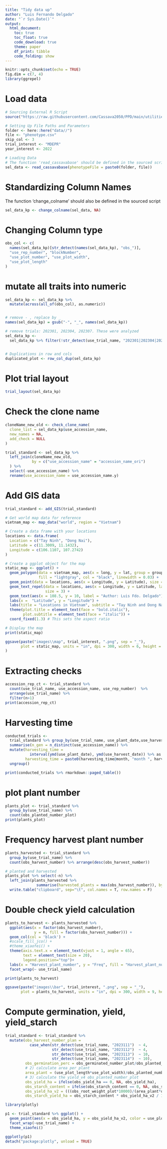 ```yaml
---
title: "Tidy data up"
author: "Luis Fernando Delgado"
date: "`r Sys.Date()`"
output: 
  html_document:
    toc: true
    toc_float: true
    code_download: true
    theme: paper
    df_print: tibble
    code_folding: show
---
```


```r
knitr::opts_chunk$set(echo = TRUE)
fig.dim = c(7, 4)
library(ggrepel)
```

# Load data
```r
# Sourcing External R Script
source("https://raw.githubusercontent.com/Cassava2050/PPD/main/utilities_tidy.R")

# Setting Up File Paths and Parameters
folder <- here::here("data//")  
file <- "phenotype.csv"
skip_col <- 3 
trial_interest <- "MDEPR"
year_interest <- 2022

# Loading Data
# The function 'read_cassavabase' should be defined in the sourced script
sel_data <- read_cassavabase(phenotypeFile = paste0(folder, file))
```

# Standardizing Column Names
The function 'change_colname' should also be defined in the sourced script

```r
sel_data_kp <- change_colname(sel_data, NA)
```
# Changing Column type

```r
obs_col <- c(
  names(sel_data_kp)[str_detect(names(sel_data_kp), "obs_")],
  "use_rep_number", "blockNumber",
  "use_plot_number", "use_plot_width",
  "use_plot_length"
)
```

# mutate all traits into numeric

```r
sel_data_kp <- sel_data_kp %>% 
  mutate(across(all_of(obs_col), as.numeric))


# remove - , replace by _
names(sel_data_kp) = gsub("-", "_", names(sel_data_kp))

# remove trials: 202301, 202304, 202307. These were analyzed 
sel_data_kp <- 
  sel_data_kp %>% filter(!str_detect(use_trial_name, "202301|202304|202307"))


# Duplications in row and cols
duplicated_plot <- row_col_dup(sel_data_kp)
```
# Plot trial layout
```r
trial_layout(sel_data_kp)
```

# Check the clone name

```r
cloneName_new_old <- check_clone_name(
  clone_list = sel_data_kp$use_accession_name,
  new_names = NA,
  add_check = NULL
)

trial_standard <- sel_data_kp %>%
  left_join(cloneName_new_old,
            by = c("use_accession_name" = "accession_name_ori")
  ) %>%
  select(-use_accession_name) %>%
  rename(use_accession_name = use_accession_name.y)
```
# Add GIS data

```r
trial_standard <- add_GIS(trial_standard)

# Get world map data for reference
vietnam_map <- map_data("world", region = "Vietnam")

# Create a data frame with your locations
locations <- data.frame(
  Location = c("Tay Ninh", "Dong Nai"),
  Latitude = c(11.3009, 11.1432),
  Longitude = c(106.1107, 107.2742)
)

# Create a ggplot object for the map
static_map <- ggplot() +
  geom_polygon(data = vietnam_map, aes(x = long, y = lat, group = group), 
               fill = "lightgray", col = "black", linewidth = 0.03) +
  geom_point(data = locations, aes(x = Longitude, y = Latitude), size = 2, color = "red") +
  geom_text_repel(data = locations, aes(x = Longitude, y = Latitude, label = Location), 
                  size = 3) +
  geom_text(aes(x = 108.5, y = 10, label = "Author: Luis Fdo. Delgado"), size = 1.5) +
  labs(x =  "Latitude", y = "Longitude") +
  labs(title = "Locations in Vietnam", subtitle = "Tay Ninh and Dong Nai") +
  theme(plot.title = element_text(face = "bold.italic"),
        plot.subtitle = element_text(face = "italic")) +
  coord_fixed(1.3) # This sets the aspect ratio

# Display the map
print(static_map)

ggsave(paste("images\\map", trial_interest, ".png", sep = "_"),
       plot = static_map, units = "in", dpi = 300, width = 6, height = 5
)

```
# Extracting checks

```r
accession_rep_ct <- trial_standard %>%
  count(use_trial_name, use_accession_name, use_rep_number)  %>%
  arrange(use_trial_name) %>%
  filter(n>1)
print(accession_rep_ct) 
```

# Harvesting time

```r
conducted_trials <- 
  trial_standard %>% group_by(use_trial_name, use_plant_date,use_harvest_date, use_location) %>% 
  summarise(n_gen = n_distinct(use_accession_name)) %>% 
  mutate(harvesting_time = 
           interval(ymd(use_plant_date), ymd(use_harvest_date)) %>% as.period,
         harvesting_time = paste0(harvesting_time@month, "month ", harvesting_time@day, "day")) %>% 
  ungroup()

print(conducted_trials %>% rmarkdown::paged_table())
```
# plot plant number

```r
plants_plot <- trial_standard %>%
  group_by(use_trial_name) %>%
  count(obs_planted_number_plot) 
print(plants_plot)
```

# Frequency harvest plant number

```r
plants_harvested <- trial_standard %>%
  group_by(use_trial_name) %>%
  count(obs_harvest_number) %>% arrange(desc(obs_harvest_number))

# planted and harvested
plants_plot %>% select(-n) %>% 
  left_join(plants_harvested %>% 
              summarise(harvested_plants = max(obs_harvest_number)), by = "use_trial_name") %>% 
  write.table("clipboard", sep="\t", col.names = T, row.names = F)
```

# Double check yield calculation

```r
plants_to_harvest <- plants_harvested %>% 
  ggplot(aes(x = factor(obs_harvest_number), 
             y = n, fill = factor(obs_harvest_number))) +
  geom_col(col = 'black') +
  #scale_fill_jco() +
  #theme_xiaofei() +
  theme(axis.text.x = element_text(vjust = 1, angle = 65),
        text = element_text(size = 20),
        legend.position="top")+
  labs(x = "Harvest_plant_number", y = "Freq", fill = "Harvest_plant_number") +
  facet_wrap(~ use_trial_name)

print(plants_to_harvest)

ggsave(paste("images\\bar", trial_interest, ".png", sep = "_"),
       plot = plants_to_harvest, units = "in", dpi = 300, width = 9, height = 6)
```

# Compute germination, yield, yield_starch

```r
trial_standard <- trial_standard %>%
  mutate(obs_harvest_number_plan =
           case_when(str_detect(use_trial_name, "2023111")  ~ 4,
                     str_detect(use_trial_name, "2023112")  ~ 4,
                     str_detect(use_trial_name, "2023113")  ~ 10,
                     str_detect(use_trial_name, "2023114")  ~ 10),
         obs_germination_perc = obs_germinated_number_plot/obs_planted_number_plot * 100,
         # 2) calculate area per plant
         area_plant = (use_plot_length*use_plot_width)/obs_planted_number_plot,
         # 3) calculate the yield_v4 obs_planted_number_plot
         obs_yield_ha = ifelse(obs_yield_ha == 0, NA, obs_yield_ha),
         obs_starch_content = ifelse(obs_starch_content == 0, NA, obs_starch_content),
         obs_yield_ha_v2 = (((obs_root_weight_plot*10000)/(area_plant*obs_harvest_number_plan))/1000),
         obs_starch_yield_ha = obs_starch_content * obs_yield_ha_v2 / 100)

library(plotly)

p1 <- trial_standard %>% ggplot() +
  geom_point(aes(x = obs_yield_ha, y = obs_yield_ha_v2, color = use_plot_number), show.legend = F) +
  facet_wrap(~use_trial_name) +
  theme_xiaofei()

ggplotly(p1)
detach("package:plotly", unload = TRUE)
```











